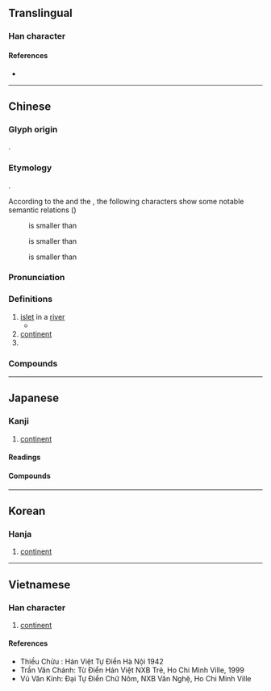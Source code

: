 {{character info/new}}
==Translingual==
{{stroke order|strokes=9}}

===Han character===
{{Han char|rn=85|rad=水|as=06|sn=9|four=32100|canj=EILL|ids=⿰氵州}}

====References====
* {{Han ref|kx=0622.090|dkj=17413|dj=1018.070|hdz=31616.060|uh=6D32|ud=27954|bh=AC77|bd=44151}}

----

==Chinese==
{{zh-forms}}

===Glyph origin===
{{Han etym}}
{{Han compound|水|州|ls=psc|c1=s|c2=p|t1=water}}.

===Etymology===
{{unknown|zh}}.

According to the ''{{w|Erya}}'' and the ''{{w|Shiming}}'', the following characters show some notable semantic relations ({{zh-ref|Schuessler, 2007}})
: {{och-l|渚|islet}} is smaller than {{och-l|洲}}
: {{och-l|沚|islet}} is smaller than {{och-l|渚}}
: {{och-l|坻|islet}} is smaller than {{och-l|沚}}

===Pronunciation===
{{zh-pron
|m=zhōu
|ma=y
|m-s=
|c=zau1
|c-t=
|g=
|h=pfs=chû
|j=
|mb=ciú
|md=ciŭ
|mn=chiu
|mn-t=ziu1
|w=1tseu
|x=
|mc=y
|oc=y
|cat=n,pn
}}

===Definitions===
{{zh-hanzi}}

# [[islet]] in a [[river]]
#* {{zh-x|^關關 雎鳩，在 河 之 洲。|Guan-guan go the ospreys, On the '''islet''' in the river.|ref=Shijing}}
# [[continent]]
# {{surname|lang=zh}}

===Compounds===
{{zh-der|北美洲|南美洲|三角洲|南極洲|七大洲|北俱盧洲|偽滿洲國|四大洲|亞洲|島洲|亞細亞洲|北滿洲|南滿洲|六大洲|南贍部洲|中美洲|亞洲鐵人|婆羅洲|大洋洲|五洲四海|五大洲|拉丁美洲|歐洲議會|洲場|汀洲|滿洲國|湄洲|星洲|瀛洲|歐洲|白蘋洲|百花洲|白鷺洲|瀛洲玉雨|澳洲|瓜洲|沙洲|歐洲美元|澳洲鱷魚|滿洲|滄洲|洲際飛彈|洲際|洲渚|美洲|鸚鵡洲|美洲組織|蘆洲|蘆洲蟹舍|非洲|美洲虎|非洲菫|非洲菊|非洲綠猴|芳洲|非洲象|美洲豹|非洲鼓|赤道非洲|綠洲|老洲|新洲|天鵝洲|三洲|東洲|上洲|中洲|下洲|百里洲|白沙洲|五家洲}}

----

==Japanese==

===Kanji===
{{ja-kanji|grade=|rs=水06}}

# [[continent]]

====Readings====
{{ja-readings
|goon=す
|kanon=しゅう
|kun=しま-
}}

====Compounds====
{{col5|ja|{{ja-l|欧洲}}
|{{ja-l|五大洲}}
|{{ja-l|濠洲|ごうしゅう|Gōshū}}
|{{ja-l|砂洲}}
|{{ja-l|坐洲}}, {{ja-l|座洲}}
|{{ja-l|三角洲}}
|{{ja-l|川洲}}
|{{ja-l|大八洲}}
|{{ja-l|大八洲国}}
|{{ja-l|中洲}}
|{{ja-l|白洲}}
|{{ja-l|八洲}}
|{{ja-l|八洲国}}
|{{ja-l|満洲}}
}}

----

==Korean==

===Hanja===
{{ko-hanja|hangeul=주|eumhun=|mr=chu|y=cwu}}

# [[continent]]

----

==Vietnamese==

===Han character===
{{vi-hantu|[[chao]], [[châu]]|rs=水06}}

# [[continent]]

====References====
* Thiều Chửu : Hán Việt Tự Điển Hà Nội 1942
* Trần Văn Chánh: Từ Điển Hán Việt NXB Trẻ, Ho Chi Minh Ville, 1999
* Vũ Văn Kính: Đại Tự Điển Chữ Nôm, NXB Văn Nghệ, Ho Chi Minh Ville